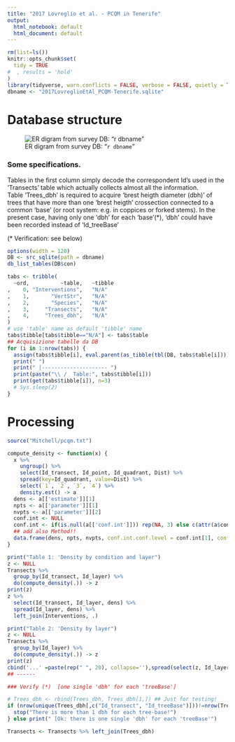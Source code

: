 ```yaml
---
title: "2017 Lovreglio et al. - PCQM in Tenerife"
output:
  html_notebook: default
  html_document: default
---
```


```r
rm(list=ls())
knitr::opts_chunk$set(
  tidy = TRUE
#  , results = 'hold'
)
library(tidyverse, warn.conflicts = FALSE, verbose = FALSE, quietly = TRUE )
dbname <- "2017LovreglioEtAl_PCQM-Tenerife.sqlite"
```


# Database structure
![ER digram from survey DB: "`r dbname`"](DBvis_ERdiagram.png)

### Some specifications.
Tables in the first column simply decode the correspondent Id's used in the 'Transects' table which actually collects almost all the information.  
Table 'Trees_dbh' is required to acquire 'brest heigth diameter (dbh)' of trees that have more than one 'brest heigth' crossection connected to a common 'base' (or root system: e.g. in coppices or forked stems). In the present case, having only one 'dbh' for each 'base'(*), 'dbh' could have been recorded instead of 'Id_treeBase'

(* Verification: see below)

```r
options(width = 120)
DB <- src_sqlite(path = dbname)
db_list_tables(DB$con)

tabs <- tribble(
  ~ord,          ~table,   ~tibble  
,    0, "Interventions",   "N/A"
,    1,       "VertStr",   "N/A"
,    2,       "Species",   "N/A"
,    3,     "Transects",   "N/A"
,    4,     "Trees_dbh",   "N/A"
)
# use 'table' name as default 'tibble' name
tabs$tibble[tabs$tibble=="N/A"] <- tabs$table
## Acquisizione tabelle da DB
for (i in 1:nrow(tabs)) {
  assign(tabs$tibble[i], eval.parent(as_tibble(tbl(DB, tabs$table[i]))))
  print(" ")
  print(" |--------------------- ")
  print(paste("\\ /  Table:", tabs$tibble[i]))
  print(get(tabs$tibble[i]), n=3)
  # Sys.sleep(2)
}

```

# Processing
```r
source("Mitchell/pcqm.txt")

compute_density <- function(x) {
  x %>%
    ungroup() %>%
    select(Id_transect, Id_point, Id_quadrant, Dist) %>%
    spread(key=Id_quadrant, value=Dist) %>%
    select(`1`, `2`, `3`, `4`) %>%
    density.est() -> a
  dens <- a[['estimate']][1]
  npts <- a[['parameter']][1]
  nvpts <- a[['parameter']][2]
  conf.int <- NULL
  conf.int <- if(is.null(a[['conf.int']])) rep(NA, 3) else c(attr(a$conf.int, "conf.level"), a[['conf.int']])
  ## add also Method!!
  data.frame(dens, npts, nvpts, conf.int.conf.level = conf.int[1], conf.int.l = conf.int[2], conf.int.u = conf.int[3], row.names = NULL)
}

print("Table 1: 'Density by condition and layer")
z <- NULL
Transects %>% 
  group_by(Id_transect, Id_layer) %>%
  do(compute_density(.)) -> z
print(z)
z %>% 
  select(Id_transect, Id_layer, dens) %>%
  spread(Id_layer, dens) %>%
  left_join(Interventions, .)

print("Table 2: 'Density by layer")
z <- NULL
Transects %>% 
  group_by(Id_layer) %>%
  do(compute_density(.)) -> z
print(z)
cbind('...' =paste(rep(" ", 20), collapse=''),spread(select(z, Id_layer, dens), Id_layer, dens))
## ------

### Verify (*)  [one single 'dbh' for each 'treeBase']

# Trees_dbh <- rbind(Trees_dbh, Trees_dbh[1,]) ## Just for testing!
if (nrow(unique(Trees_dbh[,c("Id_transect", "Id_treeBase")]))!=nrow(Trees_dbh)) {
  stop("There is more than 1 dbh for each tree-base!")
} else print(" [Ok: there is one single 'dbh' for each 'treeBase'")

Transects <- Transects %>% left_join(Trees_dbh)


```


